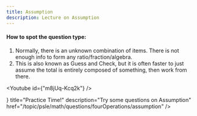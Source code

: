 ```yaml
---
title: Assumption
description: Lecture on Assumption
---
```




#### How to spot the question type:

1. Normally, there is an unknown combination of items. There is not enough info to form any ratio/fraction/algebra.
2. This is also known as Guess and Check, but it is often faster to just assume the total is entirely composed of something, then work from there.

<Youtube id={"m8jUq-Kcq2k"} />

<Cards>
  <Card
    icon={<FileQuestion />}
    title="Practice Time!"
    description="Try some questions on Assumption"
    href="/topic/psle/math/questions/fourOperations/assumption"
  />
</Cards>
